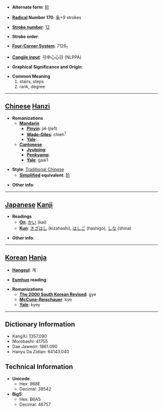 * '''Alternate form''': [[阶]]

* '''[[Wiktionary:Chinese radical index| Radical]] Number 170''': [[Wiktionary:Chinese radical index 阜|阜]]+9 strokes

* '''[[Wiktionary:Chinese total strokes index|Stroke number]]''': [[Wiktionary:Chinese total strokes index 12|12]]

* '''Stroke order''': 

* '''[[Wiktionary:Chinese four corner index|Four-Corner System]]''': 7126<sub>1</sub>

* '''[[Wiktionary:Chinese Cangjie index|Cangjie input]]''': 弓中心心日 (NLPPA)

* '''Graphical Significance and Origin''': 

* '''Common Meaning'''
*#stairs, steps
*# rank, degree


----

== [[Chinese]] [[Hanzi]] ==

* '''Romanizations'''
** '''[[Mandarin]]'''
*** '''[[Pinyin]]''': jiē (jie1)
*** '''[[Wade-Giles]]''': chieh<sup>1</sup>
*** '''[[Yale]]''': 
** '''[[Cantonese]]'''
*** '''[[Jyutping]]''':
*** '''[[Penkyamp]]''': 
*** '''[[Yale]]''': gaai1

* '''Style''': [[Traditional Chinese]] 
** '''[[Simplified Chinese|Simplified]] equivalent''': [[阶]]

* '''Other info''': 

----

== [[Japanese]] [[Kanji]] ==

* '''Readings'''
** '''[[On]]''': [[かい]] (kai)
** '''[[Kun]]''': [[きざはし]] (kizahashi), [[はしご]] (hashigo), [[しな]] (shina)

* '''Other info''':  

----

== [[Korean]] [[Hanja]] ==

* '''[[Hangeul]]''': 계

* '''[[Eumhun]] reading''': 

* '''Romanizations'''
** '''[[The 2000 South Korean Revised Romanization|The 2000 South Korean Revised]]''': gye
** '''[[McCune-Reischauer]]''': kye
** '''[[Yale]]''': kyey

----

== Dictionary Information ==

* KangXi: 1357.090
* Morobashi: 41755
* Dae Jaweon: 1861.090
* Hanyu Da Zidian: 64143.040

== Technical Information ==

* '''Unicode''':
** Hex: 968E
** Decimal: 38542
* '''Big5''':
** Hex: B6A5
** Decimal: 46757